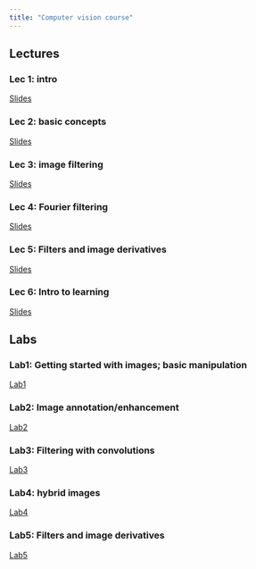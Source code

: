 ```yaml
---
title: "Computer vision course"
---
```


## Lectures

### Lec 1: intro
[Slides](./lec1.qmd)

### Lec 2: basic concepts
[Slides](./lec2.qmd)

### Lec 3: image filtering
[Slides](./lec3.qmd)

### Lec 4: Fourier filtering
[Slides](./lec4.qmd)

### Lec 5: Filters and image derivatives
[Slides](./lec5.qmd)

### Lec 6: Intro to learning
[Slides](./lec6.qmd)

## Labs

### Lab1: Getting started with images; basic manipulation
[Lab1](./lab1.qmd)

### Lab2: Image annotation/enhancement
[Lab2](./lab2.qmd)

### Lab3: Filtering with convolutions
[Lab3](./lab3.qmd)

### Lab4: hybrid images
[Lab4](./lab4.qmd)

### Lab5: Filters and image derivatives
[Lab5](./lab5.qmd)
